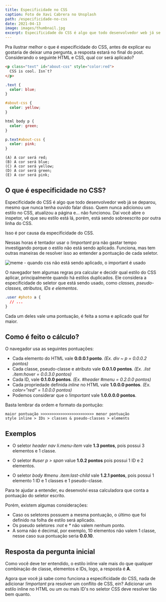 ```yaml
---
title: Especificidade no CSS
caption: Foto de Xavi Cabrera no Unsplash
path: /especificidade-no-css
date: 2021-04-13
image: images/thumbnail.jpg
excerpt: Especificidade do CSS é algo que todo desenvolvedor web já se deparou, mesmo que nunca tenha ouvido falar disso. Por exemplo, é comum adicionar um estilo no CSS, atualizar a página e... não funcionar. Daí você abre o inspetor, vê que seu estilo está lá, porém, está sendo sobrescrito por outra linha do CSS. […]
---
```



Pra ilustrar melhor o que é especificidade do CSS, antes de explicar eu gostaria de deixar uma pergunta, a resposta estará no final do post. Considerando o seguinte HTML e CSS, qual cor será aplicado?

```html
<p class="text" id="about-css" style="color:red">
  CSS is cool. Isn`t?
</p>
```

```css
.text {
  color: blue;
}

#about-css {
  color: yellow;
}

html body p {
  color: green;
}

p.text#about-css {
  color: pink;
}
```

```
(A) A cor será red;
(B) A cor será blue;
(C) A cor será yellow;
(D) A cor será green;
(E) A cor será pink;
```

## O que é especificidade no CSS?

Especificidade do CSS é algo que todo desenvolvedor web já se deparou, mesmo que nunca tenha ouvido falar disso. Quem nunca adicionou um estilo no CSS, atualizou a página e... não funcionou. Daí você abre o inspetor, vê que seu estilo está lá, porém, está sendo sobreescrito por outra linha do CSS.

Isso é por causa da especificidade do CSS.

Nessas horas é tentador usar o _!important_ pra não gastar tempo investigando porque o estilo não está sendo aplicado. Funciona, mas tem outras maneiras de resolver isso ao entender a pontuação de cada seletor.

![meme - quando css não está sendo aplicado, o important é usado](https://i.redd.it/ezydutc7rcg31.jpg)

O navegador tem algumas regras pra calcular e decidir qual estilo do CSS aplicar, principalmente quando há estilos duplicados. Ele considera a especificidade do seletor que está sendo usado, como _classes, pseudo-classes, atributos, IDs e elementos_.

```css
.user #photo a {
  // ...
}
```

Cada um deles vale uma pontuação, é feita a soma e aplicado qual for maior.

## Como é feito o cálculo?

O navegador usa as seguintes pontuações:

- Cada elemento do HTML vale **0.0.0.1 ponto**. _(Ex. div ~ p = 0.0.0.2 pontos)_
- Cada classe, pseudo-classe e atributo vale **0.0.1.0 pontos**. _(Ex. .list .item:hover = 0.0.3.0 pontos)_
- Cada ID, vale **0.1.0.0 pontos**. _(Ex. #header #menu = 0.2.0.0 pontos)_
- Cada propriedade definida _inline_ no HTML vale **1.0.0.0 pontos**. _(Ex. color="red" = 1.0.0.0 pontos)_
- Podemos considerar que o _!important_ vale **1.0.0.0.0 pontos**.

Basta lembrar da ordem e formato da pontução:

```
maior pontuação >>>>>>>>>>>>>>>>>>>>>>>> menor pontuação
style inline > IDs > classes & pseudo-classes > elements
```

## Exemplos

- O seletor _header nav li.menu-item_ vale **1.3 pontos**, pois possui 3 elementos e 1 classe.

- O seletor _#user p > span_ value **1.0.2 pontos** pois possui 1 ID e 2 elementos.

- O seletor _body #menu .item:last-child_ vale **1.2.1 pontos**, pois possui 1 elemento 1 ID e 1 classes e 1 pseudo-classe.

Para te ajudar a entender, eu desenvolvi essa calculadora que conta a pontuação do seletor escrito.

<CSSSpecificityCounter />

Porém, existem algumas considerações:

- Caso os seletores possuem a mesma pontuação, o último que foi definido na folha de estilo será aplicado.
- Os pseudo seletores _:not_ e _\*_ não valem nenhum ponto.
- A soma não é decimal, por exemplo, 10 elementos não valem 1 classe, nesse caso sua pontuação seria **0.0.10**.

## Resposta da pergunta inicial

Como você deve ter entendido, o estilo inline vale mais do que qualquer combinação de classe, elementos e IDs, logo, a resposta é **A**.

Agora que você já sabe como funciona a especificidade do CSS, nada de adicionar _!important_ pra resolver um conflito de CSS, ein? Adicionar um estilo inline no HTML ou um ou mais ID's no seletor CSS deve resolver tão bem quanto.
